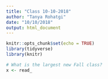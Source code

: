 ```yaml
---
title: "Class 10-10-2018"
author: "Tanya Rohatgi"
date: "10/10/2018"
output: html_document
---
```


```r
knitr::opts_chunk$set(echo = TRUE)
library(tidyverse)
library(knitr)
```


```r
# What is the largest new Fall class?
x <- read_
```

